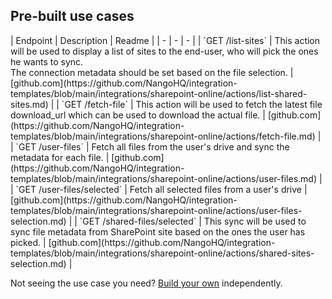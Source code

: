 
## Pre-built use cases

<AccordionGroup>


<Accordion title="Others">
| Endpoint | Description | Readme |
| - | - | - |
| `GET /list-sites` | This action will be used to display a list of sites to the end-user, who will pick the ones he wants to sync.<br />The connection metadata should be set based on the file selection. | [github.com](https://github.com/NangoHQ/integration-templates/blob/main/integrations/sharepoint-online/actions/list-shared-sites.md) |
| `GET /fetch-file` | This action will be used to fetch the latest file download_url which can be used to download the actual file. | [github.com](https://github.com/NangoHQ/integration-templates/blob/main/integrations/sharepoint-online/actions/fetch-file.md) |
| `GET /user-files` | Fetch all files from the user's drive and sync the metadata for each file. | [github.com](https://github.com/NangoHQ/integration-templates/blob/main/integrations/sharepoint-online/actions/user-files.md) |
| `GET /user-files/selected` | Fetch all selected files from a user's drive | [github.com](https://github.com/NangoHQ/integration-templates/blob/main/integrations/sharepoint-online/actions/user-files-selection.md) |
| `GET /shared-files/selected` | This sync will be used to sync file metadata from SharePoint site based on the ones the user has picked. | [github.com](https://github.com/NangoHQ/integration-templates/blob/main/integrations/sharepoint-online/actions/shared-sites-selection.md) |
</Accordion>

</AccordionGroup>

<Tip>Not seeing the use case you need? [Build your own](https://nango.dev/slack) independently.</Tip>
